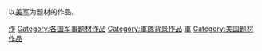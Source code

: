 以[[美军|美军]]为题材的作品。

[[Category:美军|作]]
[[Category:各国军事题材作品|Category:各国军事题材作品]]
[[Category:軍隊背景作品|Category:軍隊背景作品]]
[[Category:美国背景作品|軍]]
[[Category:美国题材作品|Category:美国题材作品]]